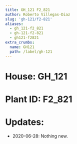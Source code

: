 ```yaml
---
title: GH_121 F2_821
author: Roberto Villegas-Diaz
slug: 'gh-121/f2-821'
aliases:
  - gh_121-f2_821
  - gh-121-f2-821
  - gh121-f2821
extra_crumbs:
  name: GH121
  path: /label/gh-121
---
```


# **House**: GH_121
# **Plant ID**: F2_821
# **Updates**: 
 - 2020-06-28: Nothing new.
